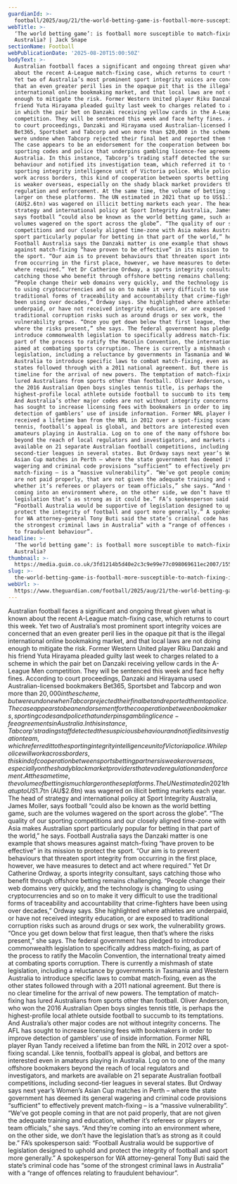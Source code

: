 ```yaml
---
guardianId: >-
  football/2025/aug/21/the-world-betting-game-is-football-more-susceptible-to-match-fixing-in-australia
webTitle: >-
  ‘The world betting game’: is football more susceptible to match-fixing in
  Australia? | Jack Snape
sectionName: Football
webPublicationDate: '2025-08-20T15:00:50Z'
bodyText: >-
  Australian football faces a significant and ongoing threat given what is known
  about the recent A-League match-fixing case, which returns to court this week.
  Yet two of Australia’s most prominent sport integrity voices are concerned
  that an even greater peril lies in the opaque pit that is the illegal
  international online bookmaking market, and that local laws are not doing
  enough to mitigate the risk. Former Western United player Riku Danzaki and his
  friend Yuta Hirayama pleaded guilty last week to charges related to a scheme
  in which the pair bet on Danzaki receiving yellow cards in the A-League Men
  competition. They will be sentenced this week and face hefty fines. According
  to court proceedings, Danzaki and Hirayama used Australian-licensed bookmakers
  Bet365, Sportsbet and Tabcorp and won more than $20,000 in the scheme, but
  were undone when Tabcorp rejected their final bet and reported them to police.
  The case appears to be an endorsement for the cooperation between bookmakers,
  sporting codes and police that underpins gambling licence-fee agreements in
  Australia. In this instance, Tabcorp’s trading staff detected the suspicious
  behaviour and notified its investigation team, which referred it to the
  sporting integrity intelligence unit of Victoria police. While police will
  work across borders, this kind of cooperation between sports betting partners
  is weaker overseas, especially on the shady black market providers that evade
  regulation and enforcement. At the same time, the volume of betting is much
  larger on these platforms. The UN estimated in 2021 that up to US$1.7tn
  (AU$2.6tn) was wagered on illicit betting markets each year. The head of
  strategy and international policy at Sport Integrity Australia, James Moller,
  says football “could also be known as the world betting game, such are the
  volumes wagered on the sport across the globe”. “The quality of our sporting
  competitions and our closely aligned time-zone with Asia makes Australian
  sport particularly popular for betting in that part of the world,” he says.
  Football Australia says the Danzaki matter is one example that shows measures
  against match-fixing “have proven to be effective” in its mission to protect
  the sport. “Our aim is to prevent behaviours that threaten sport integrity
  from occurring in the first place, however, we have measures to detect and act
  where required.” Yet Dr Catherine Ordway, a sports integrity consultant, says
  catching those who benefit through offshore betting remains challenging.
  “People change their web domains very quickly, and the technology is changing
  to using cryptocurrencies and so on to make it very difficult to use the
  traditional forms of traceability and accountability that crime-fighters have
  been using over decades,” Ordway says. She highlighted where athletes are
  underpaid, or have not received integrity education, or are exposed to
  traditional corruption risks such as around drugs or sex work, the
  vulnerability grows. “Once you get down below that first league, then that’s
  where the risks present,” she says. The federal government has pledged to
  introduce commonwealth legislation to specifically address match-fixing, as
  part of the process to ratify the Macolin Convention, the international treaty
  aimed at combating sports corruption. There is currently a mishmash of state
  legislation, including a reluctance by governments in Tasmania and Western
  Australia to introduce specific laws to combat match-fixing, even as the other
  states followed through with a 2011 national agreement. But there is no clear
  timeline for the arrival of new powers. The temptation of match-fixing has
  lured Australians from sports other than football. Oliver Anderson, who won
  the 2016 Australian Open boys singles tennis title, is perhaps the
  highest-profile local athlete outside football to succumb to its temptations.
  And Australia’s other major codes are not without integrity concerns. The AFL
  has sought to increase licensing fees with bookmakers in order to improve
  detection of gamblers’ use of inside information. Former NRL player Ryan Tandy
  received a lifetime ban from the NRL in 2012 over a spot-fixing scandal. Like
  tennis, football’s appeal is global, and bettors are interested even in
  amateurs playing in Australia. Log on to one of the many offshore bookmakers
  beyond the reach of local regulators and investigators, and markets are
  available on 21 separate Australian football competitions, including
  second-tier leagues in several states. But Ordway says next year’s Women’s
  Asian Cup matches in Perth – where the state government has deemed its general
  wagering and criminal code provisions “sufficient” to effectively prevent
  match-fixing – is a “massive vulnerability”. “We’ve got people coming in that
  are not paid properly, that are not given the adequate training and education,
  whether it’s referees or players or team officials,” she says. “And they’re
  coming into an environment where, on the other side, we don’t have the
  legislation that’s as strong as it could be.” FA’s spokesperson said:
  “Football Australia would be supportive of legislation designed to uphold and
  protect the integrity of football and sport more generally.” A spokesperson
  for WA attorney-general Tony Buti said the state’s criminal code has “some of
  the strongest criminal laws in Australia” with a “range of offences relating
  to fraudulent behaviour”.
headline: >-
  ‘The world betting game’: is football more susceptible to match-fixing in
  Australia?
thumbnail: >-
  https://media.guim.co.uk/3fd1214b5d40e2c3c9e99e77c098069611ec2007/1553_100_2730_2185/500.jpg
slug: >-
  the-world-betting-game-is-football-more-susceptible-to-match-fixing-in-australia-or-jack-snape
webUrl: >-
  https://www.theguardian.com/football/2025/aug/21/the-world-betting-game-is-football-more-susceptible-to-match-fixing-in-australia
---
```

Australian football faces a significant and ongoing threat given what is known about the recent A-League match-fixing case, which returns to court this week. Yet two of Australia’s most prominent sport integrity voices are concerned that an even greater peril lies in the opaque pit that is the illegal international online bookmaking market, and that local laws are not doing enough to mitigate the risk. Former Western United player Riku Danzaki and his friend Yuta Hirayama pleaded guilty last week to charges related to a scheme in which the pair bet on Danzaki receiving yellow cards in the A-League Men competition. They will be sentenced this week and face hefty fines. According to court proceedings, Danzaki and Hirayama used Australian-licensed bookmakers Bet365, Sportsbet and Tabcorp and won more than $20,000 in the scheme, but were undone when Tabcorp rejected their final bet and reported them to police. The case appears to be an endorsement for the cooperation between bookmakers, sporting codes and police that underpins gambling licence-fee agreements in Australia. In this instance, Tabcorp’s trading staff detected the suspicious behaviour and notified its investigation team, which referred it to the sporting integrity intelligence unit of Victoria police. While police will work across borders, this kind of cooperation between sports betting partners is weaker overseas, especially on the shady black market providers that evade regulation and enforcement. At the same time, the volume of betting is much larger on these platforms. The UN estimated in 2021 that up to US$1.7tn (AU$2.6tn) was wagered on illicit betting markets each year. The head of strategy and international policy at Sport Integrity Australia, James Moller, says football “could also be known as the world betting game, such are the volumes wagered on the sport across the globe”. “The quality of our sporting competitions and our closely aligned time-zone with Asia makes Australian sport particularly popular for betting in that part of the world,” he says. Football Australia says the Danzaki matter is one example that shows measures against match-fixing “have proven to be effective” in its mission to protect the sport. “Our aim is to prevent behaviours that threaten sport integrity from occurring in the first place, however, we have measures to detect and act where required.” Yet Dr Catherine Ordway, a sports integrity consultant, says catching those who benefit through offshore betting remains challenging. “People change their web domains very quickly, and the technology is changing to using cryptocurrencies and so on to make it very difficult to use the traditional forms of traceability and accountability that crime-fighters have been using over decades,” Ordway says. She highlighted where athletes are underpaid, or have not received integrity education, or are exposed to traditional corruption risks such as around drugs or sex work, the vulnerability grows. “Once you get down below that first league, then that’s where the risks present,” she says. The federal government has pledged to introduce commonwealth legislation to specifically address match-fixing, as part of the process to ratify the Macolin Convention, the international treaty aimed at combating sports corruption. There is currently a mishmash of state legislation, including a reluctance by governments in Tasmania and Western Australia to introduce specific laws to combat match-fixing, even as the other states followed through with a 2011 national agreement. But there is no clear timeline for the arrival of new powers. The temptation of match-fixing has lured Australians from sports other than football. Oliver Anderson, who won the 2016 Australian Open boys singles tennis title, is perhaps the highest-profile local athlete outside football to succumb to its temptations. And Australia’s other major codes are not without integrity concerns. The AFL has sought to increase licensing fees with bookmakers in order to improve detection of gamblers’ use of inside information. Former NRL player Ryan Tandy received a lifetime ban from the NRL in 2012 over a spot-fixing scandal. Like tennis, football’s appeal is global, and bettors are interested even in amateurs playing in Australia. Log on to one of the many offshore bookmakers beyond the reach of local regulators and investigators, and markets are available on 21 separate Australian football competitions, including second-tier leagues in several states. But Ordway says next year’s Women’s Asian Cup matches in Perth – where the state government has deemed its general wagering and criminal code provisions “sufficient” to effectively prevent match-fixing – is a “massive vulnerability”. “We’ve got people coming in that are not paid properly, that are not given the adequate training and education, whether it’s referees or players or team officials,” she says. “And they’re coming into an environment where, on the other side, we don’t have the legislation that’s as strong as it could be.” FA’s spokesperson said: “Football Australia would be supportive of legislation designed to uphold and protect the integrity of football and sport more generally.” A spokesperson for WA attorney-general Tony Buti said the state’s criminal code has “some of the strongest criminal laws in Australia” with a “range of offences relating to fraudulent behaviour”.
